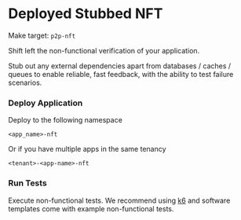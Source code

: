 # Deployed Stubbed NFT


Make target: `p2p-nft`

Shift left the non-functional verification of your application.

Stub out any external dependencies apart from databases / caches / queues to enable reliable, fast feedback, with
the ability to test failure scenarios.

### Deploy Application

Deploy to the following namespace

`<app_name>-nft`

Or if you have multiple apps in the same tenancy

`<tenant>-<app-name>-nft`

### Run Tests

Execute non-functional tests. We recommend using [k6](https://k6.io/) and software templates come with example non-functional tests.
